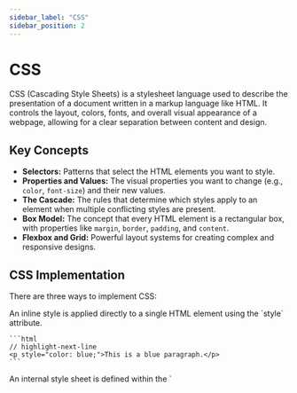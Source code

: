 ```yaml
---
sidebar_label: "CSS"
sidebar_position: 2
---
```



# CSS

CSS (Cascading Style Sheets) is a stylesheet language used to describe the presentation of a document written in a markup language like HTML. It controls the layout, colors, fonts, and overall visual appearance of a webpage, allowing for a clear separation between content and design.

## Key Concepts

- **Selectors:** Patterns that select the HTML elements you want to style.
- **Properties and Values:** The visual properties you want to change (e.g., `color`, `font-size`) and their new values.
- **The Cascade:** The rules that determine which styles apply to an element when multiple conflicting styles are present.
- **Box Model:** The concept that every HTML element is a rectangular box, with properties like `margin`, `border`, `padding`, and `content`.
- **Flexbox and Grid:** Powerful layout systems for creating complex and responsive designs.

## CSS Implementation

There are three ways to implement CSS:

<Tabs>
  <TabItem value="inline" label="Inline">
    An inline style is applied directly to a single HTML element using the `style` attribute.

    ```html
    // highlight-next-line
    <p style="color: blue;">This is a blue paragraph.</p>
    ```

  </TabItem>
  <TabItem value="internal" label="Internal">
    An internal style sheet is defined within the `<style>` element, inside the `<head>` section of an HTML page.

    ```html
    <head>
      // highlight-start
      <style>
        p {
          color: green;
        }
      </style>
      // highlight-end
    </head>
    <body>
      <p>This is a green paragraph.</p>
    </body>
    ```

  </TabItem>
  <TabItem value="external" label="External">
    An external style sheet is a separate `.css` file that is linked to an HTML page using the `<link>` element in the `<head>` section. This is the most common and recommended method.

    <Tabs>
    <TabItem value="html" label="index.html">

    ```html
    <head>
      // highlight-next-line
      <link rel="stylesheet" href="styles.css">
    </head>
    <body>
      <p>This paragraph's style is defined in styles.css.</p>
    </body>
    ```

    </TabItem>
    <TabItem value="css" label="styles.css">

    ```css
    p {
      color: purple;
    }
    ```

    </TabItem>
    </Tabs>

  </TabItem>
</Tabs>

## What's Next?

- [CSS Selectors](./selectors.mdx)
- [Styling Text](./styling-text.mdx)
- [CSS Units](./units.mdx)
- [CSS Borders](./borders.mdx)
- [CSS Pseudo-classes](./pseudo-classes.mdx)
- [Flexbox](./flexbox.mdx)
- [Grid](./grid.mdx)

This section will be updated with more detailed examples and tutorials on various CSS topics.
